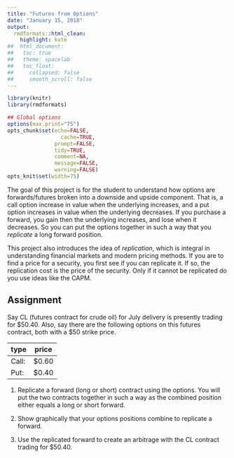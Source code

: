 ```yaml
---
title: "Futures from Options"
date: "January 15, 2018"
output: 
  rmdformats::html_clean:
    highlight: kate
##  html_document:
##   toc: true
##   theme: spacelab
##   toc_float:
##     collapsed: false
##     smooth_scroll: false
---
```


```r
library(knitr)
library(rmdformats)

## Global options
options(max.print="75")
opts_chunk$set(echo=FALSE,
	             cache=TRUE,
               prompt=FALSE,
               tidy=TRUE,
               comment=NA,
               message=FALSE,
               warning=FALSE)
opts_knit$set(width=75)
```


The goal of this project is for the student to understand how options are forwards/futures broken into a downside and upside component.  That is, a call option increase in value when the underlying increases, and a put option increases in value when the underlying decreases.  If you purchase a forward, you gain then the underlying increases, and lose when it decreases.  So you can put the options together in such a way that you *replicate* a long forward position.

This project also introduces the idea of *replication*, which is integral in understanding financial markets and modern pricing methods.  If you are to find a price for a security, you first see if you can replicate it.  If so, the replication cost is the price of the security.  Only if it cannot be replicated do you use ideas like the CAPM.

##  Assignment

Say CL (futures contract for crude oil) for July delivery is presently trading for \$50.40.  Also, say there are the following options on this futures contract, both with a \$50 strike price.

| type | price |
|------|-------|
| Call: |  \$0.60 |
| Put:  |  \$0.40 |

#.  Replicate a forward (long or short) contract using the options.  You will put the two contracts together in such a way as the combined position either equals a long or short forward.

#.  Show graphically that your options positions combine to replicate a forward.

#.  Use the replicated forward to create an arbitrage with the CL contract trading for \$50.40.
